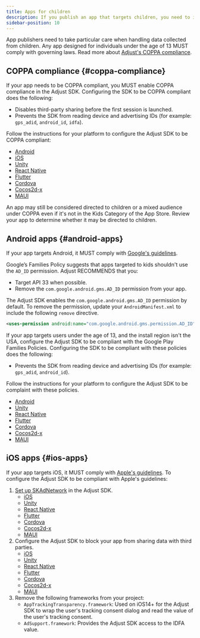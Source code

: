 ```yaml
---
title: Apps for children
description: If you publish an app that targets children, you need to implement the Adjust SDK in a compliant way.
sidebar-position: 10
---
```


App publishers need to take particular care when handling data collected from children. Any app designed for individuals under the age of 13 MUST comply with governing laws. Read more about [Adjust's COPPA compliance](https://help.adjust.com/en/article/coppa-compliance).

## COPPA compliance {#coppa-compliance}

If your app needs to be COPPA compliant, you MUST enable COPPA compliance in the Adjust SDK. Configuring the SDK to be COPPA compliant does the following:

- Disables third-party sharing before the first session is launched.
- Prevents the SDK from reading device and advertising IDs (for example: `gps_adid`, `android_id`, `idfa`).

Follow the instructions for your platform to configure the Adjust SDK to be COPPA compliant:

- [Android](/en/sdk/android/features/privacy#coppa-compliance)
- [iOS](/en/sdk/ios/features/privacy#coppa-compliance)
- [Unity](/en/sdk/unity/features/privacy#coppa-compliance)
- [React Native](/en/sdk/react-native/features/privacy#coppa-compliance)
- [Flutter](/en/sdk/flutter/features/privacy#coppa-compliance)
- [Cordova](/en/sdk/cordova/features/privacy#coppa-compliance)
- [Cocos2d-x](/en/sdk/cocos2dx/features/privacy#coppa-compliance)
- [MAUI](/en/sdk/maui/features/privacy#coppa-compliance)

<Callout type="tip">

An app may still be considered directed to children or a mixed audience under
COPPA even if it's not in the Kids Category of the App Store. Review your app
to determine whether it may be directed to children.

</Callout>

## Android apps {#android-apps}

If your app targets Android, it MUST comply with [Google's guidelines](https://support.google.com/googleplay/android-developer/answer/9893335?hl=en&ref_topic=9877766).

Google’s Families Policy suggests that apps targeted to kids shouldn't use the `AD_ID` permission. Adjust RECOMMENDS that you:

- Target API 33 when possible.
- Remove the `com.google.android.gms.AD_ID` permission from your app.

The Adjust SDK enables the `com.google.android.gms.AD_ID` permission by default. To remove the permission, update your `AndroidManifest.xml` to include the following `remove` directive.

```xml
<uses-permission android:name="com.google.android.gms.permission.AD_ID" tools:node="remove"/>
```

If your app targets users under the age of 13, and the install region isn't the USA, configure the Adjust SDK to be compliant with the Google Play Families Policies. Configuring the SDK to be compliant with these policies does the following:

- Prevents the SDK from reading device and advertising IDs (for example: `gps_adid`, `android_id`).

Follow the instructions for your platform to configure the Adjust SDK to be complaint with these policies.

- [Android](/en/sdk/android/features/privacy#play-store-kids-apps)
- [Unity](/en/sdk/unity/features/privacy#play-store-kids-apps)
- [React Native](/en/sdk/react-native/features/privacy#play-store-kids-apps)
- [Flutter](/en/sdk/flutter/features/privacy#play-store-kids-apps)
- [Cordova](/en/sdk/cordova/features/privacy#play-store-kids-apps)
- [Cocos2d-x](/en/sdk/cordova/features/privacy#play-store-kids-apps)
- [MAUI](/en/sdk/maui/features/privacy#play-store-kids-apps)

## iOS apps {#ios-apps}

If your app targets iOS, it MUST comply with [Apple's guidelines](https://developer.apple.com/news/?id=091202019a). To configure the Adjust SDK to be compliant with Apple's guidelines:

1. [Set up SKAdNetwork](https://help.adjust.com/en/article/set-up-skadnetwork-in-the-adjust-sdk) in the Adjust SDK.
   - [iOS](/en/sdk/ios/features/skad)
   - [Unity](/en/sdk/ios/features/skad)
   - [React Native](/en/sdk/react-native/features/skad)
   - [Flutter](/en/sdk/flutter/features/skan)
   - [Cordova](/en/sdk/cordova/features/skan)
   - [Cocos2d-x](/en/sdk/cocos2dx/features/skad)
   - [MAUI](/en/sdk/maui/features/skad)
1. Configure the Adjust SDK to block your app from sharing data with third parties.
   - [iOS](/en/sdk/ios/features/privacy#update-partner-settings)
   - [Unity](/en/sdk/unity/features/privacy#update-partner-settings)
   - [React Native](/en/sdk/react-native/features/privacy#update-partner-settings)
   - [Flutter](/en/sdk/flutter/features/privacy#update-partner-settings)
   - [Cordova](/en/sdk/cordova/features/privacy#update-partner-settings)
   - [Cocos2d-x](/en/sdk/cocos2dx/features/privacy#update-partner-settings)
   - [MAUI](/en/sdk/maui/features/privacy#update-partner-settings)
1. Remove the following frameworks from your project:
   - `AppTrackingTransparency.framework`: Used on iOS14+ for the Adjust SDK to wrap the user's tracking consent dialog and read the value of the user's tracking consent.
   - `AdSupport.framework`: Provides the Adjust SDK access to the IDFA value.
